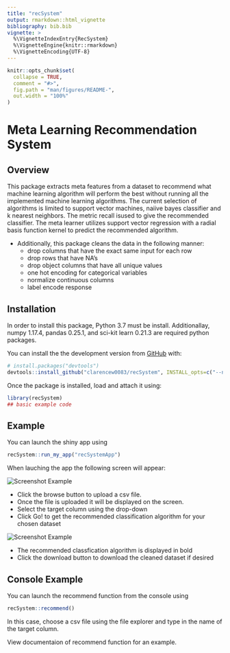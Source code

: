 ```yaml
---
title: "recSystem"
output: rmarkdown::html_vignette
bibliography: bib.bib
vignette: >
  %\VignetteIndexEntry{RecSystem}
  %\VignetteEngine{knitr::rmarkdown}
  %\VignetteEncoding{UTF-8}
---
```



<!-- README.md is generated from README.Rmd. Please edit that file -->

```r
knitr::opts_chunk$set(
  collapse = TRUE,
  comment = "#>",
  fig.path = "man/figures/README-",
  out.width = "100%"
)
```

# Meta Learning Recommendation System

## Overview

This package extracts meta features from a dataset to recommend what machine learning algorithm will perform the best
  without running all the implemented machine learning algorithms.
  The current selection of algorithms is limited to support vector machines, naiive bayes classifier and k nearest neighbors. The metric recall isused to give the recommended classifier. 
  The meta learner utilizes support vector regression with a radial basis function kernel to predict the recommended algorithm.

- Additionally, this package cleans the data in the following manner:
  + drop columns that have the exact same input for each row
  + drop rows that have NA's
  + drop object columns that have all unique values
  + one hot encoding for categorical variables
  + normalize continuous columns
  + label encode response
  
  

<!-- badges: start -->
<!-- badges: end -->


## Installation
In order to install this package, Python 3.7 must be install. Additionallay, numpy 1.17.4, pandas 0.25.1, and sci-kit learn 0.21.3 are required python packages.


You can install the the development version from [GitHub](https://github.com/) with:

``` r
# install.packages("devtools")
devtools::install_github("clarencew0083/recSystem", INSTALL_opts=c("--no-multiarch"))


```
Once the package is installed, load and attach it using:

```r
library(recSystem)
## basic example code
```

## Example
You can launch the shiny app using

```r
recSystem::run_my_app("recSystemApp")
```

When lauching the app the following screen will appear:

<img src="images/app1.PNG" alt="Screenshot Example">

- Click the browse button to upload a csv file.
- Once the file is uploaded it will be displayed on the screen.
- Select the target column using the drop-down
- Click Go! to get the recommended classification algorithm for your chosen dataset 

<img src="images/app2.PNG" alt="Screenshot Example">

- The recommended classfication algorithm is displayed in bold
- Click the download button to download the cleaned dataset if desired


## Console Example

You can launch the recommend function from the console using

```r
recSystem::recommend()
```

In this case, choose a csv file using the file explorer and type in the name of the target column.

View documentaion of recommend function for an example.




